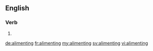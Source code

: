 ==English==

===Verb===
{{head|en|present participle}}

# {{present participle of|aliment|lang=en|nocat=1}}

[[de:alimenting]]
[[fr:alimenting]]
[[my:alimenting]]
[[sv:alimenting]]
[[vi:alimenting]]